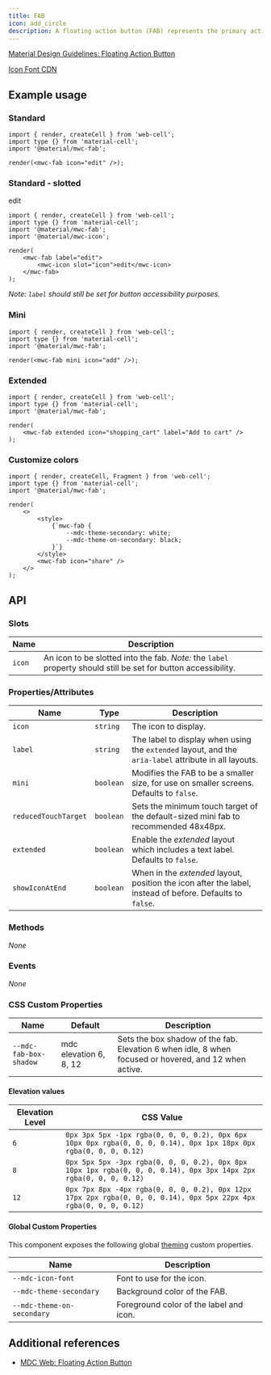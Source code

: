 ```yaml
---
title: FAB
icon: add_circle
description: A floating action button (FAB) represents the primary action of a screen.
---
```




[Material Design Guidelines: Floating Action Button][1]

[Icon Font CDN][2]

## Example usage

### Standard

<Example>
    <mwc-fab icon="edit" />
</Example>

```TSX
import { render, createCell } from 'web-cell';
import type {} from 'material-cell';
import '@material/mwc-fab';

render(<mwc-fab icon="edit" />);
```

### Standard - slotted

<Example>
    <mwc-fab label="edit">
        <mwc-icon slot="icon">edit</mwc-icon>
    </mwc-fab>
</Example>

```TSX
import { render, createCell } from 'web-cell';
import type {} from 'material-cell';
import '@material/mwc-fab';
import '@material/mwc-icon';

render(
    <mwc-fab label="edit">
        <mwc-icon slot="icon">edit</mwc-icon>
    </mwc-fab>
);
```

_Note: `label` should still be set for button accessibility purposes._

### Mini

<Example>
    <mwc-fab mini icon="add" />
</Example>

```TSX
import { render, createCell } from 'web-cell';
import type {} from 'material-cell';
import '@material/mwc-fab';

render(<mwc-fab mini icon="add" />);
```

### Extended

<Example>
    <mwc-fab extended icon="shopping_cart" label="Add to cart" />
</Example>

```TSX
import { render, createCell } from 'web-cell';
import type {} from 'material-cell';
import '@material/mwc-fab';

render(
    <mwc-fab extended icon="shopping_cart" label="Add to cart" />
);
```

### Customize colors

<Example id="customize-colors">
    <style>
        {`#customize-colors mwc-fab {
            --mdc-theme-secondary: white;
            --mdc-theme-on-secondary: black;
        }`}
    </style>
    <mwc-fab icon="share" />
</Example>

```TSX
import { render, createCell, Fragment } from 'web-cell';
import type {} from 'material-cell';
import '@material/mwc-fab';

render(
    <>
        <style>
            {`mwc-fab {
                --mdc-theme-secondary: white;
                --mdc-theme-on-secondary: black;
            }`}
        </style>
        <mwc-fab icon="share" />
    </>
);
```

## API

### Slots

| Name   | Description                                                                                                    |
| ------ | -------------------------------------------------------------------------------------------------------------- |
| `icon` | An icon to be slotted into the fab. _Note:_ the `label` property should still be set for button accessibility. |

### Properties/Attributes

| Name                 | Type      | Description                                                                                               |
| -------------------- | --------- | --------------------------------------------------------------------------------------------------------- |
| `icon`               | `string`  | The icon to display.                                                                                      |
| `label`              | `string`  | The label to display when using the `extended` layout, and the `aria-label` attribute in all layouts.     |
| `mini`               | `boolean` | Modifies the FAB to be a smaller size, for use on smaller screens. Defaults to `false`.                   |
| `reducedTouchTarget` | `boolean` | Sets the minimum touch target of the default-sized mini fab to recommended 48x48px.                       |
| `extended`           | `boolean` | Enable the _extended_ layout which includes a text label. Defaults to `false`.                            |
| `showIconAtEnd`      | `boolean` | When in the _extended_ layout, position the icon after the label, instead of before. Defaults to `false`. |

### Methods

_None_

### Events

_None_

### CSS Custom Properties

| Name                   | Default                | Description                                                                                           |
| ---------------------- | ---------------------- | ----------------------------------------------------------------------------------------------------- |
| `--mdc-fab-box-shadow` | mdc elevation 6, 8, 12 | Sets the box shadow of the fab. Elevation 6 when idle, 8 when focused or hovered, and 12 when active. |

#### Elevation values

| Elevation Level | CSS Value                                                                                                          |
| --------------- | ------------------------------------------------------------------------------------------------------------------ |
| `6`             | `0px 3px 5px -1px rgba(0, 0, 0, 0.2), 0px 6px 10px 0px rgba(0, 0, 0, 0.14), 0px 1px 18px 0px rgba(0, 0, 0, 0.12)`  |
| `8`             | `0px 5px 5px -3px rgba(0, 0, 0, 0.2), 0px 8px 10px 1px rgba(0, 0, 0, 0.14), 0px 3px 14px 2px rgba(0, 0, 0, 0.12)`  |
| `12`            | `0px 7px 8px -4px rgba(0, 0, 0, 0.2), 0px 12px 17px 2px rgba(0, 0, 0, 0.14), 0px 5px 22px 4px rgba(0, 0, 0, 0.12)` |

#### Global Custom Properties

This component exposes the following global [theming][3] custom properties.

| Name                       | Description                             |
| -------------------------- | --------------------------------------- |
| `--mdc-icon-font`          | Font to use for the icon.               |
| `--mdc-theme-secondary`    | Background color of the FAB.            |
| `--mdc-theme-on-secondary` | Foreground color of the label and icon. |

## Additional references

-   [MDC Web: Floating Action Button][4]

[1]: https://material.io/design/components/buttons-floating-action-button.html
[2]: components/reminder/icon
[3]: https://github.com/material-components/material-components-web-components/blob/master/docs/theming.md
[4]: https://material.io/develop/web/components/buttons/floating-action-buttons/
